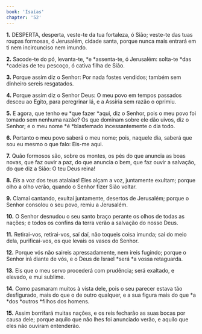 ```yaml
---
book: 'Isaías'
chapter: '52'
---
```


**1.** DESPERTA, desperta, veste-te da tua fortaleza, ó Sião; veste-te das tuas roupas formosas, ó Jerusalém, cidade santa, porque nunca mais entrará em ti nem incircunciso nem imundo.

**2.** Sacode-te do pó, levanta-te, *e *assenta-te, ó Jerusalém: solta-te *das *cadeias de teu pescoço, ó cativa filha de Sião.

**3.** Porque assim diz o Senhor: Por nada fostes vendidos; também sem dinheiro sereis resgatados.

**4.** Porque assim diz o Senhor Deus: O meu povo em tempos passados desceu ao Egito, para peregrinar lá, e a Assíria sem razão o oprimiu.

**5.** E agora, que tenho eu *que fazer *aqui, diz o Senhor, pois o meu povo foi tomado sem nenhuma razão? Os que dominam sobre ele dão uivos, diz o Senhor; e o meu nome *é *blasfemado incessantemente o dia todo.

**6.** Portanto o meu povo saberá o meu nome; pois, naquele dia, saberá que sou eu mesmo o que falo: Eis-me aqui.

**7.** Quão formosos são, sobre os montes, os pés do que anuncia as boas novas, que faz ouvir a paz, do que anuncia o bem, que faz ouvir a salvação, do que diz a Sião: O teu Deus reina!

**8.** *Eis* a voz dos teus atalaias! Eles alçam a voz, juntamente exultam; porque olho a olho verão, quando o Senhor fizer Sião voltar.

**9.** Clamai cantando, exultai juntamente, desertos de Jerusalém; porque o Senhor consolou o seu povo, remiu a Jerusalém.

**10.** O Senhor desnudou o seu santo braço perante os olhos de todas as nações; e todos os confins da terra verão a salvação do nosso Deus.

**11.** Retirai-vos, retirai-vos, saí daí, não toqueis coisa imunda; saí do meio dela, purificai-vos, os que levais os vasos do Senhor.

**12.** Porque vós não saireis apressadamente, nem ireis fugindo; porque o Senhor irá diante de vós, e o Deus de Israel *será *a vossa retaguarda.

**13.** Eis que o meu servo procederá com prudência; será exaltado, e elevado, e mui sublime.

**14.** Como pasmaram muitos à vista dele, pois o seu parecer estava tão desfigurado, mais do que o de outro qualquer, e a sua figura mais do que *a *dos *outros *filhos dos homens.

**15.** Assim borrifará muitas nações, e os reis fecharão as suas bocas por causa dele; porque aquilo que não lhes foi anunciado verão, e aquilo que eles não ouviram entenderão.